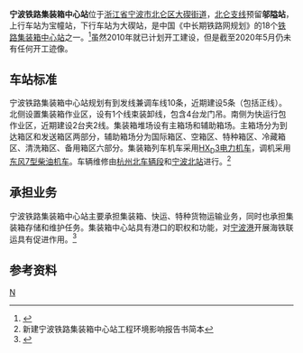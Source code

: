 {{Otheruses|subject=国铁[[北仑支线|北仑支线]]车站邬隘站|other=[[宁波轨道交通|宁波轨道交通]]同名车站|邬隘站 (地铁)}}
{{NB Future infrastructure}}
{{Infobox China railway station 
|车站名称 = 邬隘站
|车站名称拼音 = Wūgà Zhàn
|车站地址 = 浙江省宁波市北仑区大碶街道
|线路 = [[北仑支线|北仑支线]]
|归属 = [[上海铁路局|上海铁路局]]
|到发线数目 = 5
}}
'''宁波铁路集装箱中心站'''位于[[浙江省|浙江省]][[宁波市|宁波市]][[北仑区|北仑区]][[大碶街道|大碶街道]]，[[北仑支线|北仑支线]]预留'''邬隘站'''，上行车站为宝幢站，下行车站为大碶站，是中国《中长期铁路网规划》的18个[[中国铁路集装箱中心站|铁路集装箱中心站]]之一。<ref>{{Cite web |url=http://www.china-mor.gov.cn/tllwjs/tlwgh_5.html |title=中国中长期铁路网规划 |access-date=2010-11-25 |archive-date=2010-05-27 |archive-url=https://web.archive.org/web/20100527204801/http://www.china-mor.gov.cn/tllwjs/tlwgh_5.html |dead-url=yes }}</ref>虽然2010年就已计划开工建设，但是截至2020年5月仍未有任何开工迹像。

== 车站标准 ==
宁波铁路集装箱中心站规划有到发线兼调车线10条，近期建设5条（包括正线）。北侧设置集装箱作业区，设有1个线束装卸线，包含4台龙门吊。南侧为快运行包作业区，近期建设2台夹2线。集装箱堆场设有主箱场和辅助箱场。主箱场分为到达箱区和发送箱区两部分，辅助箱场分为国际箱区、空箱区、特种箱区、冷藏箱区、清洗箱区、备用箱区六部分。集装箱列车机车采用[[中国铁路HXD3型电力机车|HX<sub>D</sub>3电力机车]]，调机采用[[东风7型柴油机车|东风7型柴油机车]]。车辆维修由[[杭州北车辆段|杭州北车辆段]]和[[宁波北站|宁波北站]]进行。<ref>新建宁波铁路集装箱中心站工程环境影响报告书简本</ref>

== 承担业务 ==
宁波铁路集装箱中心站主要承担集装箱、快运、特种货物运输业务，同时也承担集装箱存储和维护任务。集装箱中心站具有港口的职权和功能，对[[宁波港|宁波港]]开展海铁联运具有促进作用。<ref>{{Cite web |url=http://news.cnnb.com.cn/system/2010/04/01/006472487.shtml |title=宁波铁路集装箱中心站选址北仑邬隘 |accessdate=2010-11-25 |archive-date=2010-04-06 |archive-url=https://web.archive.org/web/20100406195509/http://news.cnnb.com.cn/system/2010/04/01/006472487.shtml |dead-url=no }}</ref>

== 参考资料 ==
{{reflist|2}}

{{北仑支线}}
{{中国铁路集装箱中心站|state=collapsed}}
[[Category:宁波市铁路车站|N]]